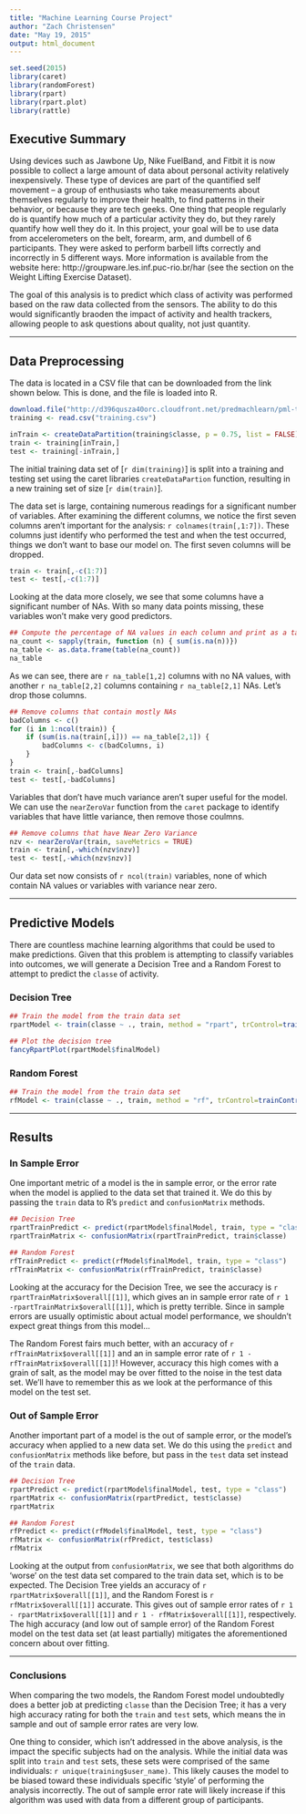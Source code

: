 ```yaml
---
title: "Machine Learning Course Project"
author: "Zach Christensen"
date: "May 19, 2015"
output: html_document
---
```


```r
set.seed(2015)
library(caret)
library(randomForest)
library(rpart)
library(rpart.plot)
library(rattle)
```

## Executive Summary
Using devices such as Jawbone Up, Nike FuelBand, and Fitbit it is now possible to collect a large amount of data about personal activity relatively inexpensively. These type of devices are part of the quantified self movement – a group of enthusiasts who take measurements about themselves regularly to improve their health, to find patterns in their behavior, or because they are tech geeks. One thing that people regularly do is quantify how much of a particular activity they do, but they rarely quantify how well they do it. In this project, your goal will be to use data from accelerometers on the belt, forearm, arm, and dumbell of 6 participants. They were asked to perform barbell lifts correctly and incorrectly in 5 different ways. More information is available from the website here: http://groupware.les.inf.puc-rio.br/har (see the section on the Weight Lifting Exercise Dataset). 

The goal of this analysis is to predict which class of activity was performed based on the raw data collected from the sensors. The ability to do this would significantly braoden the impact of activity and health trackers, allowing people to ask questions about quality, not just quantity.

***

## Data Preprocessing
The data is located in a CSV file that can be downloaded from the link shown below. This is done, and the file is loaded into R.

```r
download.file("http://d396qusza40orc.cloudfront.net/predmachlearn/pml-training.csv", "training.csv")
training <- read.csv("training.csv")
```

```r
inTrain <- createDataPartition(training$classe, p = 0.75, list = FALSE)
train <- training[inTrain,]
test <- training[-inTrain,]
```

The initial training data set of [`r dim(training)`] is split into a training and testing set using the caret libraries `createDataPartion` function, resulting in a new training set of size [`r dim(train)`].

The data set is large, containing numerous readings for a significant number of variables. After examining the different columns, we notice the first seven columns aren't important for the analysis: `r colnames(train[,1:7])`. These columns just identify who performed the test and when the test occurred, things we don't want to base our model on. The first seven columns will be dropped.

```r
train <- train[,-c(1:7)]
test <- test[,-c(1:7)]
```

Looking at the data more closely, we see that some columns have a significant number of NAs. With so many data points missing, these variables won't make very good predictors. 

```r
## Compute the percentage of NA values in each column and print as a table
na_count <- sapply(train, function (n) { sum(is.na(n))})
na_table <- as.data.frame(table(na_count))
na_table
```

As we can see, there are `r na_table[1,2]` columns with no NA values, with another `r na_table[2,2]` columns containing `r na_table[2,1]` NAs. Let's drop those columns.

```r
## Remove columns that contain mostly NAs
badColumns <- c()
for (i in 1:ncol(train)) {
    if (sum(is.na(train[,i])) == na_table[2,1]) {
        badColumns <- c(badColumns, i)
    }
}
train <- train[,-badColumns]
test <- test[,-badColumns]
```

Variables that don't have much variance aren't super useful for the model. We can use the `nearZeroVar` function from the `caret` package to identify variables that have little variance, then remove those coulmns. 

```r
## Remove columns that have Near Zero Variance
nzv <- nearZeroVar(train, saveMetrics = TRUE)
train <- train[,-which(nzv$nzv)]
test <- test[,-which(nzv$nzv)]
```

Our data set now consists of `r ncol(train)` variables, none of which contain NA values or variables with variance near zero. 

***

## Predictive Models

There are countless machine learning algorithms that could be used to make predictions. Given that this problem is attempting to classify variables into outcomes, we will generate a Decision Tree and a Random Forest to attempt to predict the `classe` of activity.

### Decision Tree

```r
## Train the model from the train data set
rpartModel <- train(classe ~ ., train, method = "rpart", trControl=trainControl(method = "cv", number = 4))

## Plot the decision tree
fancyRpartPlot(rpartModel$finalModel)
```


### Random Forest

```r
## Train the model from the train data set
rfModel <- train(classe ~ ., train, method = "rf", trControl=trainControl(method = "cv", number = 4))
```

***

## Results

### In Sample Error
One important metric of a model is the in sample error, or the error rate when the model is applied to the data set that trained it. We do this by passing the `train` data to R's `predict` and `confusionMatrix` methods.

```r
## Decision Tree
rpartTrainPredict <- predict(rpartModel$finalModel, train, type = "class")
rpartTrainMatrix <- confusionMatrix(rpartTrainPredict, train$classe)

## Random Forest
rfTrainPredict <- predict(rfModel$finalModel, train, type = "class")
rfTrainMatrix <- confusionMatrix(rfTrainPredict, train$classe)
```

Looking at the accuracy for the Decision Tree, we see the accuracy is `r rpartTrainMatrix$overall[[1]]`, which gives an in sample error rate of `r 1 -rpartTrainMatrix$overall[[1]]`,  which is pretty terrible. Since in sample errors are usually optimistic about actual model performance, we shouldn't expect great things from this model...

The Random Forest fairs much better, with an accuracy of `r rfTrainMatrix$overall[[1]]` and an in sample error rate of `r 1 - rfTrainMatrix$overall[[1]]`! However, accuracy this high comes with a grain of salt, as the model may be over fitted to the noise in the test data set. We'll have to remember this as we look at the performance of this model on the test set.

### Out of Sample Error
Another important part of a model is the out of sample error, or the model's accuracy when applied to a new data set. We do this using the `predict` and `confusionMatrix` methods like before, but pass in the `test` data set instead of the `train` data.

```r
## Decision Tree
rpartPredict <- predict(rpartModel$finalModel, test, type = "class")
rpartMatrix <- confusionMatrix(rpartPredict, test$classe)
rpartMatrix

## Random Forest
rfPredict <- predict(rfModel$finalModel, test, type = "class")
rfMatrix <- confusionMatrix(rfPredict, test$class)
rfMatrix
```

Looking at the output from `confusionMatrix`, we see that both algorithms do 'worse' on the test data set compared to the train data set, which is to be expected. The Decision Tree yields an accuracy of `r rpartMatrix$overall[[1]]`, and the Random Forest is `r rfMatrix$overall[[1]]` accurate. This gives out of sample error rates of `r 1 - rpartMatrix$overall[[1]]` and `r 1 - rfMatrix$overall[[1]]`, respectively. The high accuracy (and low out of sample error) of the Random Forest model on the test data set (at least partially) mitigates the aforementioned concern about over fitting. 

***

### Conclusions

When comparing the two models, the Random Forest model undoubtedly does a better job at predicting `classe` than the Decision Tree; it has a very high accuracy rating for both the `train` and `test` sets, which means the in sample and out of sample error rates are very low. 

One thing to consider, which isn't addressed in the above analysis, is the impact the specific subjects had on the analysis. While the initial data was split into `train` and `test` sets, these sets were comprised of the same individuals: `r unique(training$user_name)`. This likely causes the model to be biased toward these individuals specific 'style' of performing the analysis incorrectly. The out of sample error rate will likely increase if this algorithm was used with data from a different group of participants.  

